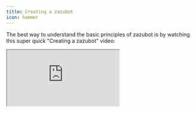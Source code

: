 ```yaml
---
title: Creating a zazubot
icon: hammer
---
```


The best way to understand the basic principles of zazubot is by watching this super quick "Creating a zazubot" video:

<div className="relative" style={{ paddingBottom: "64.5933014354067%" }}>
  <iframe
    src="https://www.youtube.com/embed/jp3ggg_42-M"
    allowFullScreen
    className="absolute top-0 left-0 w-full h-full"
  />
</div>
